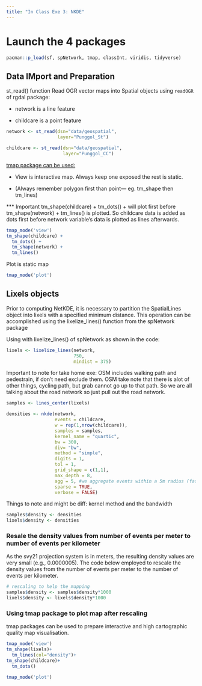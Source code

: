 ```yaml
---
title: "In Class Exe 3: NKDE"
---
```


# Launch the 4 packages

```r
pacman::p_load(sf, spNetwork, tmap, classInt, viridis, tidyverse)
```

## Data IMport and Preparation

st_read() function Read OGR vector maps into Spatial objects using `readOGR` of rgdal package:

-   network is a line feature

-   childcare is a point feature

```r
network <- st_read(dsn="data/geospatial", 
                   layer="Punggol_St")
```

```r
childcare <- st_read(dsn="data/geospatial",
                     layer="Punggol_CC")
```

[tmap package can be used:]{.underline}

-   View is interactive map. Always keep one exposed the rest is static.

-   (Always remember polygon first than point--- eg. tm_shape then tm_lines)

*** Important tm_shape(childcare) + tm_dots() + will plot first before tm_shape(network) + tm_lines() is plotted. So childcare data is added as dots first before network variable's data is plotted as lines afterwards.

```r
tmap_mode('view')
tm_shape(childcare) + 
  tm_dots() + 
  tm_shape(network) +
  tm_lines()
```

Plot is static map

```r
tmap_mode('plot')
```

## Lixels objects

Prior to computing NetKDE, it is necessary to partition the SpatialLines object into lixels with a specified minimum distance. This operation can be accomplished using the lixelize_lines() function from the spNetwork package

Using with lixelize_lines() of spNetwork as shown in the code:

```r
lixels <- lixelize_lines(network,
                         750,
                         mindist = 375)
```

Important to note for take home exe:
OSM includes walking path and pedestrain, if don't need exclude them.
OSM take note that there is alot of other things, cycling path, but grab cannot go up to that path. So we are all talking about the road network so just pull out the road network.



```r
samples <- lines_center(lixels)
```

```r
densities <- nkde(network, 
                  events = childcare,
                  w = rep(1,nrow(childcare)),
                  samples = samples,
                  kernel_name = "quartic",
                  bw = 300, 
                  div= "bw", 
                  method = "simple", 
                  digits = 1, 
                  tol = 1,
                  grid_shape = c(1,1), 
                  max_depth = 8,
                  agg = 5, #we aggregate events within a 5m radius (faster calculation)
                  sparse = TRUE,
                  verbose = FALSE)
```

Things to note and might be diff:
kernel method and the bandwidth

```r
samples$density <- densities
lixels$density <- densities
```

### Resale the density values from number of events per meter to number of events per kilometer

As the svy21 projection system is in meters, the resulting density values are very small (e.g., 0.0000005). The code below employed to rescale the density values from the number of events per meter to the number of events per kilometer.

```r
# rescaling to help the mapping
samples$density <- samples$density*1000
lixels$density <- lixels$density*1000
```

### Using tmap package to plot map after rescaling

tmap packages can be used to prepare interactive and high cartographic quality map visualisation.

```r
tmap_mode('view')
tm_shape(lixels)+
  tm_lines(col="density")+
tm_shape(childcare)+
  tm_dots()
```

```r
tmap_mode('plot')
```


